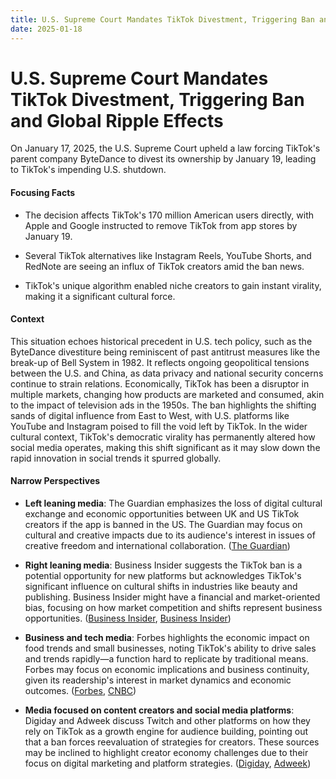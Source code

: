 ```yaml
---
title: U.S. Supreme Court Mandates TikTok Divestment, Triggering Ban and Global Ripple Effects
date: 2025-01-18
---
```


# U.S. Supreme Court Mandates TikTok Divestment, Triggering Ban and Global Ripple Effects

On January 17, 2025, the U.S. Supreme Court upheld a law forcing TikTok's parent company ByteDance to divest its ownership by January 19, leading to TikTok's impending U.S. shutdown.

#### Focusing Facts

- The decision affects TikTok's 170 million American users directly, with Apple and Google instructed to remove TikTok from app stores by January 19.

- Several TikTok alternatives like Instagram Reels, YouTube Shorts, and RedNote are seeing an influx of TikTok creators amid the ban news.

- TikTok's unique algorithm enabled niche creators to gain instant virality, making it a significant cultural force.

#### Context

This situation echoes historical precedent in U.S. tech policy, such as the ByteDance divestiture being reminiscent of past antitrust measures like the break-up of Bell System in 1982. It reflects ongoing geopolitical tensions between the U.S. and China, as data privacy and national security concerns continue to strain relations. Economically, TikTok has been a disruptor in multiple markets, changing how products are marketed and consumed, akin to the impact of television ads in the 1950s. The ban highlights the shifting sands of digital influence from East to West, with U.S. platforms like YouTube and Instagram poised to fill the void left by TikTok. In the wider cultural context, TikTok's democratic virality has permanently altered how social media operates, making this shift significant as it may slow down the rapid innovation in social trends it spurred globally.

#### Narrow Perspectives

- **Left leaning media**: The Guardian emphasizes the loss of digital cultural exchange and economic opportunities between UK and US TikTok creators if the app is banned in the US. The Guardian may focus on cultural and creative impacts due to its audience's interest in issues of creative freedom and international collaboration. ([The Guardian](https://www.theguardian.com/technology/2025/jan/17/uk-tiktokers-us-audiences))

- **Right leaning media**: Business Insider suggests the TikTok ban is a potential opportunity for new platforms but acknowledges TikTok's significant influence on cultural shifts in industries like beauty and publishing. Business Insider might have a financial and market-oriented bias, focusing on how market competition and shifts represent business opportunities. ([Business Insider](https://www.businessinsider.com/tik-tok-how-it-changed-everything-ban-2025-1), [Business Insider](https://www.businessinsider.com/influencer-marketers-creators-tiktok-ban-contingency-plans-2025-1))

- **Business and tech media**: Forbes highlights the economic impact on food trends and small businesses, noting TikTok's ability to drive sales and trends rapidly—a function hard to replicate by traditional means. Forbes may focus on economic implications and business continuity, given its readership's interest in market dynamics and economic outcomes. ([Forbes](https://www.forbes.com/sites/stephaniegravalese/2025/01/17/what-a-tiktok-ban-could-mean-for-food-trends-explained/), [CNBC](https://www.cnbc.com/2025/01/17/tiktok-says-it-will-go-dark-on-sunday-unless-biden-intervenes.html))

- **Media focused on content creators and social media platforms**: Digiday and Adweek discuss Twitch and other platforms on how they rely on TikTok as a growth engine for audience building, pointing out that a ban forces reevaluation of strategies for creators. These sources may be inclined to highlight creator economy challenges due to their focus on digital marketing and platform strategies. ([Digiday](https://digiday.com/marketing/twitch-streamers-lament-likely-loss-of-tiktok-as-an-audience-referral-engine/), [Adweek](https://www.adweek.com/commerce/6-top-tiktok-alternatives-for-creators/))

